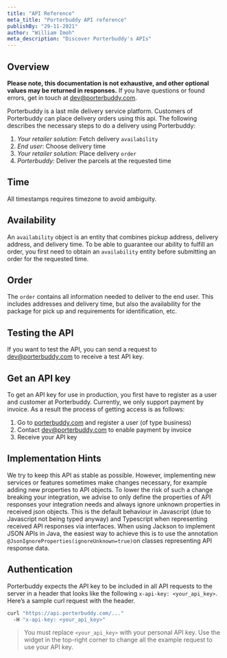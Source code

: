 ```yaml
---
title: "API Reference"
meta_title: "Porterbuddy API reference"
publishBy: "29-11-2021"
author: "William Imoh"
meta_description: "Discover Porterbuddy's APIs"
---
```


## Overview

**Please note, this documentation is not exhaustive, and other optional values may be returned in responses.**
If you have questions or found errors, get in touch at [dev@porterbuddy.com](mailto:dev@porterbuddy.com).

Porterbuddy is a last mile delivery service platform. Customers of Porterbuddy can place delivery orders using this api.
The following describes the necessary steps to do a delivery using Porterbuddy:

1. _Your retailer solution:_ Fetch delivery `availability`
2. _End user:_ Choose delivery time
3. _Your retailer solution:_ Place delivery `order`
4. _Porterbuddy:_ Deliver the parcels at the requested time

## Time

All timestamps requires timezone to avoid ambiguity.

## Availability

An `availability` object is an entity that combines pickup address, delivery address, and delivery time. To be able to guarantee our ability to fulfill an order, you first need to obtain an `availability` entity before submitting an order for the requested time.

## Order

The `order` contains all information needed to deliver to the end user. This includes addresses and delivery time, but also the availability for the package for pick up and requirements for identification, etc.

## Testing the API

If you want to test the API, you can send a request to [dev@porterbuddy.com](mailto:dev@porterbuddy.com) to receive a test API key.

## Get an API key

To get an API key for use in production, you first have to register as a user and customer at Porterbuddy. Currently, we only support payment by invoice. As a result the process of getting access is as follows:

1. Go to [porterbuddy.com](https://www.porterbuddy.com/) and register a user (of type business)
2. Contact [dev@porterbuddy.com](mailto:dev@porterbuddy.com) to enable payment by invoice
3. Receive your API key

## Implementation Hints

We try to keep this API as stable as possible. However, implementing new services or features sometimes make changes necessary, for example adding new properties to API objects. To lower the risk of such a change breaking your integration, we advise to only define the properties of API responses your integration needs and always ignore unknown properties in received json objects. This is the default behaviour in Javascript (due to Javascript not being typed anyway) and Typescript when representing received API responses via interfaces. When using Jackson to implement JSON APIs in Java, the easiest way to achieve this is to use the annotation `@JsonIgnoreProperties(ignoreUnknown=true)`on classes representing API response data.

## Authentication

Porterbuddy expects the API key to be included in all API requests to the server in a header that looks like the following `x-api-key: <your_api_key>`. Here’s a sample curl request with the header.

```bash
curl "https://api.porterbuddy.com/..."
  -H "x-api-key: <your_api_key>"
```

> You must replace `<your_api_key>` with your personal API key. Use the widget in the top-right corner to change all the example request to use your API key.
